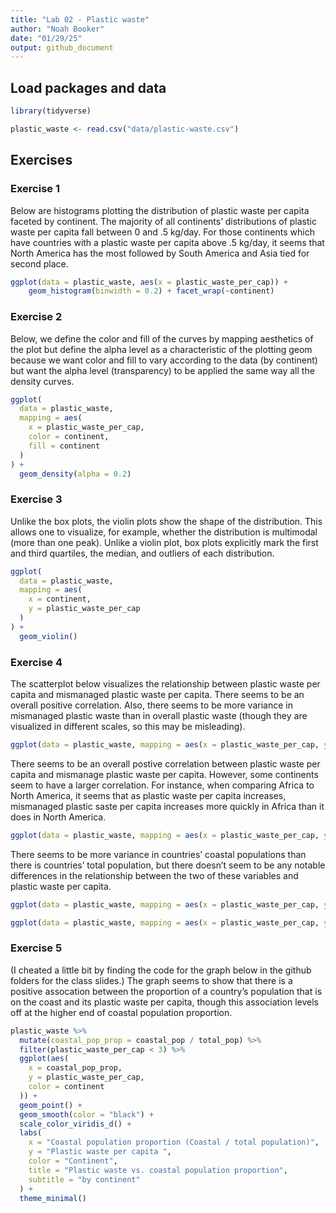 ```yaml
---
title: "Lab 02 - Plastic waste"
author: "Noah Booker"
date: "01/29/25"
output: github_document
---
```


## Load packages and data

```r
library(tidyverse)
```

```r
plastic_waste <- read.csv("data/plastic-waste.csv")
```

## Exercises

### Exercise 1

Below are histograms plotting the distribution of plastic waste per capita faceted by continent.
The majority of all continents' distributions of plastic waste per capita fall between 0 and .5 kg/day. For those continents which have countries with a plastic waste per capita above .5 kg/day, it seems that North America has the most followed by South America and Asia tied for second place.

```r
ggplot(data = plastic_waste, aes(x = plastic_waste_per_cap)) +
    geom_histogram(binwidth = 0.2) + facet_wrap(~continent)
```

### Exercise 2

Below, we define the color and fill of the curves by mapping aesthetics of the plot but define the alpha level as a characteristic of the plotting geom because we want color and fill to vary according to the data (by continent) but want the alpha level (transparency) to be applied the same way all the density curves.
```r
ggplot(
  data = plastic_waste,
  mapping = aes(
    x = plastic_waste_per_cap,
    color = continent,
    fill = continent
  )
) +
  geom_density(alpha = 0.2)
```

### Exercise 3

Unlike the box plots, the violin plots show the shape of the distribution. This allows one to visualize, for example, whether the distribution is multimodal (more than one peak).
Unlike a violin plot, box plots explicitly mark the first and third quartiles, the median, and outliers of each distribution.

```r
ggplot(
  data = plastic_waste,
  mapping = aes(
    x = continent,
    y = plastic_waste_per_cap
  )
) +
  geom_violin()
```

### Exercise 4

The scatterplot below visualizes the relationship between plastic waste per capita and mismanaged plastic waste per capita. There seems to be an overall positive correlation. Also, there seems to be more variance in mismanaged plastic waste than in overall plastic waste (though they are visualized in different scales, so this may be misleading).

```r
ggplot(data = plastic_waste, mapping = aes(x = plastic_waste_per_cap, y = mismanaged_plastic_waste_per_cap)) + geom_point()
```

There seems to be an overall postive correlation between plastic waste per capita and mismanage plastic waste per capita. However, some continents seem to have a larger correlation. For instance, when comparing Africa to North America, it seems that as plastic waste per capita increases, mismanaged plastic saste per capita increases more quickly in Africa than it does in North America.
```r
ggplot(data = plastic_waste, mapping = aes(x = plastic_waste_per_cap, y = mismanaged_plastic_waste_per_cap, color = continent)) + geom_point()
```

There seems to be more variance in countries' coastal populations than there is countries' total population, but there doesn't seem to be any notable differences in the relationship between the two of these variables and plastic waste per capita.
```r
ggplot(data = plastic_waste, mapping = aes(x = plastic_waste_per_cap, y = total_pop, color = continent)) + geom_point()
```

```r
ggplot(data = plastic_waste, mapping = aes(x = plastic_waste_per_cap, y = coastal_pop, color = continent)) + geom_point()
```

### Exercise 5

(I cheated a little bit by finding the code for the graph below in the github folders for the class slides.) The graph seems to show that there is a positive assocation between the proportion of a country's population that is on the coast and its plastic waste per capita, though this association levels off at the higher end of coastal population proportion.

```r
plastic_waste %>%
  mutate(coastal_pop_prop = coastal_pop / total_pop) %>%
  filter(plastic_waste_per_cap < 3) %>%
  ggplot(aes(
    x = coastal_pop_prop,
    y = plastic_waste_per_cap,
    color = continent
  )) +
  geom_point() +
  geom_smooth(color = "black") +
  scale_color_viridis_d() +
  labs(
    x = "Coastal population proportion (Coastal / total population)",
    y = "Plastic waste per capita ",
    color = "Continent",
    title = "Plastic waste vs. coastal population proportion",
    subtitle = "by continent"
  ) +
  theme_minimal()

```


